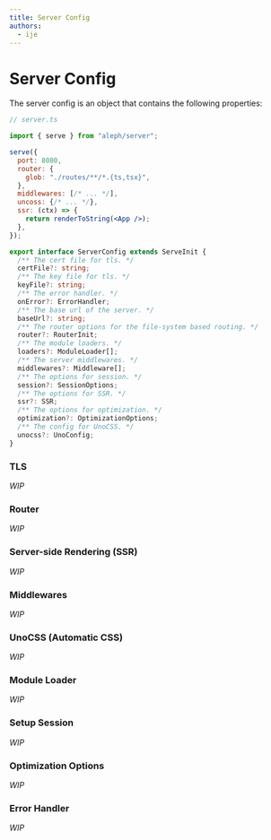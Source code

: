 ```yaml
---
title: Server Config
authors:
  - ije
---
```



# Server Config

The server config is an object that contains the following properties:

```jsx
// server.ts

import { serve } from "aleph/server";

serve({
  port: 8080,
  router: {
    glob: "./routes/**/*.{ts,tsx}",
  },
  middlewares: [/* ... */],
  uncoss: {/* ... */},
  ssr: (ctx) => {
    return renderToString(<App />);
  },
});
```

<Border color="#d63369">

```ts
export interface ServerConfig extends ServeInit {
  /** The cert file for tls. */
  certFile?: string;
  /** The key file for tls. */
  keyFile?: string;
  /** The error handler. */
  onError?: ErrorHandler;
  /** The base url of the server. */
  baseUrl?: string;
  /** The router options for the file-system based routing. */
  router?: RouterInit;
  /** The module loaders. */
  loaders?: ModuleLoader[];
  /** The server middlewares. */
  middlewares?: Middleware[];
  /** The options for session. */
  session?: SessionOptions;
  /** The options for SSR. */
  ssr?: SSR;
  /** The options for optimization. */
  optimization?: OptimizationOptions;
  /** The config for UnoCSS. */
  unocss?: UnoConfig;
}
```

</Border>

### TLS

_WIP_

### Router

_WIP_

### Server-side Rendering (SSR)

_WIP_

### Middlewares

_WIP_

### UnoCSS (Automatic CSS)

_WIP_

### Module Loader

_WIP_

### Setup Session

_WIP_

### Optimization Options

_WIP_

### Error Handler

_WIP_
